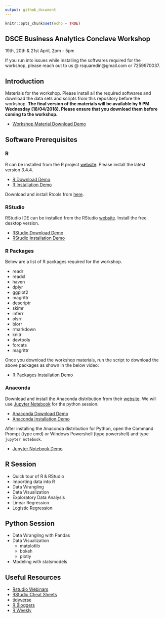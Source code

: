 ```yaml
---
output: github_document
---
```


```r
knitr::opts_chunk$set(echo = TRUE)
```

## DSCE Business Analytics Conclave Workshop

19th, 20th & 21st April, 2pm - 5pm

If you run into issues while installing the softwares required for 
the workshop, please reach out to us @ rsquaredin@gmail.com or 7259970037.

## Introduction

Materials for the workshop. Please install all the required softwares and
download the data sets and scripts from this repository before the
workshop. **The final version of the materials will be available by
5 PM Wednesday (18/04/2018). Please ensure that you download them before 
coming to the workshop.**

- [Workshop Material Download Demo](https://vimeo.com/265157284)

## Software Prerequisites

### R

R can be installed from the R project [website](https://cran.r-project.org/).
Please install the latest version 3.4.4. 

- [R Download Demo](https://vimeo.com/265157309)
- [R Installation Demo](https://vimeo.com/265157340)

Download and install Rtools from [here](http://cran.us.r-project.org/bin/windows/Rtools/).

### RStudio

RStudio IDE can be installed from the RStudio [website](https://www.rstudio.com/products/rstudio/download/). Install the free
desktop version.

- [RStudio Download Demo](https://vimeo.com/265158190)
- [RStudio Installation Demo](https://vimeo.com/265157379)

### R Packages

Below are a list of R packages required for the workshop. 

- readr
- readxl
- haven
- dplyr
- ggplot2
- magrittr
- descriptr
- skimr
- inferr
- olsrr
- blorr
- rmarkdown
- knitr
- devtools
- forcats
- magrittr

Once you download the workshop materials, run the script to download the above packages as shown in 
the below video:

- [R Packages Installation Demo](https://vimeo.com/265157256)

### Anaconda

Download and install the Anaconda distribution from their [website](https://www.anaconda.com/download/). We will use [Jupyter Notebook](http://jupyter.org/) for the python session.

- [Anaconda Download Demo](https://vimeo.com/265158166)
- [Anaconda Installation Demo](https://vimeo.com/265157200)

After installing the Anaconda distribution for Python, open the Command Prompt (type cmd) or Windows Powershell (type powershell)
and type `jupyter notebook`.

- [Jupyter Notebook Demo](https://vimeo.com/265161739)

## R Session

- Quick tour of R & RStudio
- Importing data into R
- Data Wrangling
- Data Visualization
- Exploratory Data Analysis
- Linear Regression
- Logistic Regression

## Python Session

- Data Wrangling with Pandas
- Data Visualization 
    - matplotlib
    - bokeh
    - plotly
- Modeling with statsmodels

## Useful Resources

- [Rstudio Webinars](https://www.rstudio.com/resources/webinars/)
- [RStudio Cheat Sheets](https://www.rstudio.com/resources/cheatsheets/)
- [tidyverse](https://www.tidyverse.org/)
- [R Bloggers](https://www.r-bloggers.com/)
- [R Weekly](https://rweekly.org/)

